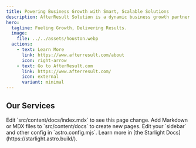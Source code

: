 ```yaml
---
title: Powering Business Growth with Smart, Scalable Solutions
description: AfterResult Solution is a dynamic business growth partner specializing in lead generation, digital marketing, and brand development. We help businesses—big or small—connect with their target audience through strategic online and offline marketing solutions designed to deliver measurable results. Our expertise spans from social media management and SEO to targeted campaigns that boost visibility, engagement, and conversions. At AfterResult Solution, we are committed to driving real impact for our clients by transforming prospects into loyal customers, helping brands grow sustainably in a competitive market.
hero:
  tagline: Fueling Growth, Delivering Results.
  image:
    file: ../../assets/houston.webp
  actions:
    - text: Learn More
      link: https://www.afterresult.com/about
      icon: right-arrow
    - text: Go to AfterResult.com
      link: https://www.afterresult.com/
      icon: external
      variant: minimal
---
```



## Our Services

<CardGrid stagger>
	<Card title="Digital Marketing" icon="pencil">
		Edit `src/content/docs/index.mdx` to see this page change.
	</Card>
	<Card title="Social Media Strategy & Management" icon="add-document">
		Add Markdown or MDX files to `src/content/docs` to create new pages.
	</Card>
	<Card title="Startup Growth & Business Development" icon="setting">
		Edit your `sidebar` and other config in `astro.config.mjs`.
	</Card>
	<Card title="E-commerce & Marketplace Management" icon="open-book">
		Learn more in [the Starlight Docs](https://starlight.astro.build/).
	</Card>
</CardGrid>
